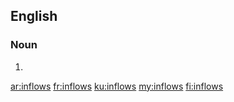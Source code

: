 ==English==

===Noun===
{{head|en|plural}}

# {{plural of|inflow|lang=en}}

[[ar:inflows]]
[[fr:inflows]]
[[ku:inflows]]
[[my:inflows]]
[[fi:inflows]]